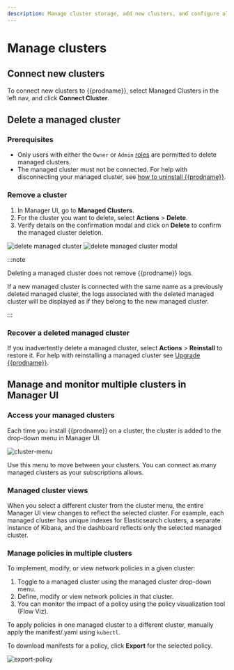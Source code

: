 ```yaml
---
description: Manage cluster storage, add new clusters, and configure alerts.
---
```


# Manage clusters

## Connect new clusters

To connect new clusters to {{prodname}}, select Managed Clusters in the left nav, and click **Connect Cluster**.

## Delete a managed cluster

### Prerequisites

- Only users with either the `Owner` or `Admin` [roles](../users/user-management.mdx) are permitted to delete managed clusters.
- The managed cluster must not be connected. For help with disconnecting your managed cluster, see [how to uninstall {{prodname}}](disconnect.mdx).

### Remove a cluster

1. In Manager UI, go to **Managed Clusters**.
1. For the cluster you want to delete, select **Actions** > **Delete**.
1. Verify details on the confirmation modal and click on **Delete** to confirm the managed cluster deletion.

![delete managed cluster](/img/calico-cloud/managed-clusters-delete.png)
![delete managed cluster modal](/img/calico-cloud/managed-clusters-delete-step1.png)

:::note

Deleting a managed cluster does not remove {{prodname}} logs.

If a new managed cluster is connected with the same name as a previously deleted managed cluster, the logs associated with the deleted managed cluster will be displayed as if they belong to the new managed cluster.

:::

### Recover a deleted managed cluster

If you inadvertently delete a managed cluster, select **Actions** > **Reinstall** to restore it. For help with reinstalling a managed cluster see [Upgrade {{prodname}}](../get-started/upgrade-cluster).

## Manage and monitor multiple clusters in Manager UI

### Access your managed clusters

Each time you install {{prodname}} on a cluster, the cluster is added to the drop-down menu in Manager UI.

![cluster-menu](/img/calico-cloud/cluster-menu.png)

Use this menu to move between your clusters. You can connect as many managed clusters as your subscriptions allows.

### Managed cluster views

When you select a different cluster from the cluster menu, the entire Manager UI view changes to reflect the selected cluster.
For example, each managed cluster has unique indexes for Elasticsearch clusters, a separate instance of Kibana, and the dashboard reflects only the selected managed cluster.

### Manage policies in multiple clusters

To implement, modify, or view network policies in a given cluster:

1. Toggle to a managed cluster using the managed cluster drop-down menu.
1. Define, modify or view network policies in that cluster.
1. You can monitor the impact of a policy using the policy visualization tool (Flow Viz).

To apply policies in one managed cluster to a different cluster, manually apply the manifest/.yaml using `kubectl`.

To download manifests for a policy, click **Export** for the selected policy.

![export-policy](/img/calico-cloud/export-policy.png)
